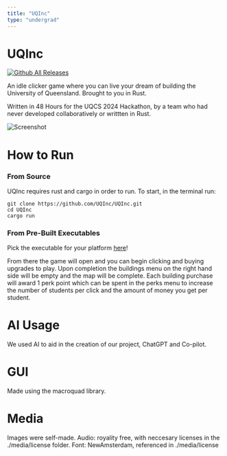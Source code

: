 ```yaml
---
title: "UQInc"
type: "undergrad"
---
```


# UQInc
[![Github All Releases](https://img.shields.io/github/downloads/UQInc/UQInc/total.svg)]()

An idle clicker game where you can live your dream of building the University of Queensland. Brought to you in Rust. 

Written in 48 Hours for the UQCS 2024 Hackathon, by a team who had never developed collaboratively or writtten in Rust.

![Screenshot](https://cdn.statically.io/gh/smp46/smp46.github.io/nextjs/assets/uqinc/uqinc.png)

# How to Run
### From Source
UQInc requires rust and cargo in order to run. 
To start, in the terminal run:
```
git clone https://github.com/UQInc/UQInc.git
cd UQInc
cargo run
```
### From Pre-Built Executables
Pick the executable for your platform [here](https://github.com/UQInc/UQInc/releases/)!



From there the game will open and you can begin clicking and buying upgrades to play.
Upon completion the buildings menu on the right hand side will be empty and the map will be complete.
Each building purchase will award 1 perk point which can be spent in the perks menu to increase the 
number of students per click and the amount of money you get per student.

# AI Usage
We used AI to aid in the creation of our project, ChatGPT and Co-pilot.

# GUI
Made using the macroquad library. 

# Media
Images were self-made.
Audio: royality free, with neccesary licenses in the ./media/license folder.
Font: NewAmsterdam, referenced in ./media/license

